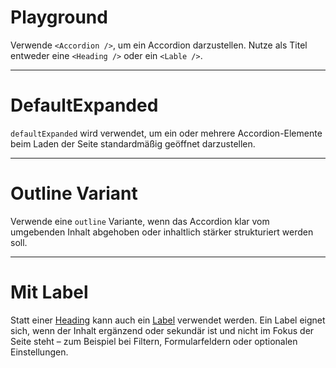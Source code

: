 # Playground

Verwende `<Accordion />`, um ein Accordion darzustellen. Nutze als Titel entweder eine `<Heading />` oder ein `<Lable />`.

<LiveCodeEditor />

---

# DefaultExpanded

`defaultExpanded` wird verwendet, um ein oder mehrere Accordion-Elemente beim Laden der Seite standardmäßig geöffnet darzustellen.

<LiveCodeEditor example="default-expanded" />

---

# Outline Variant

Verwende eine `outline` Variante, wenn das Accordion klar vom umgebenden Inhalt abgehoben oder inhaltlich stärker strukturiert werden soll.


<LiveCodeEditor example="outline" />

---

# Mit Label

Statt einer [Heading](/03-components/content/heading) kann auch ein [Label](/03-components/content/label) verwendet werden. Ein Label eignet sich, wenn der Inhalt ergänzend oder sekundär ist und nicht im Fokus der Seite steht – zum Beispiel bei Filtern, Formularfeldern oder optionalen Einstellungen.

<LiveCodeEditor example="label" />
